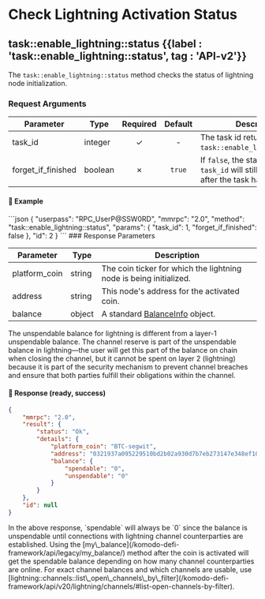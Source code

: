 
# Check Lightning Activation Status

## task::enable\_lightning::status {{label : 'task::enable_lightning::status', tag : 'API-v2'}}

The `task::enable_lightning::status` method checks the status of lightning node initialization.

### Request Arguments

| Parameter            | Type    | Required | Default | Description                                                                                   |
| -------------------- | ------- | :------: | :-----: | --------------------------------------------------------------------------------------------- |
| task\_id             | integer |     ✓    |    -    | The task id returned from `task::enable_lightning::init`.                                     |
| forget\_if\_finished | boolean |     ✗    |  `true` | If `false`, the status of the `task_id` will still be available after the task has completed. |

#### 📌 Example

<CodeGroup title="task::enable_lightning::status" tag="POST" label="task::enable_lightning::status" mm2MethodDecorate="true">
  ```json
  {
    "userpass": "RPC_UserP@SSW0RD",
    "mmrpc": "2.0",
    "method": "task::enable_lightning::status",
    "params": {
      "task_id": 1,
      "forget_if_finished": false
    },
    "id": 2
  }
  ```
</CodeGroup>

<CollapsibleSection expandedText="Hide Response" collapsedText="Show Response">
  ### Response Parameters

  | Parameter      | Type   | Description                                                                                         |
  | -------------- | ------ | --------------------------------------------------------------------------------------------------- |
  | platform\_coin | string | The coin ticker for which the lightning node is being initialized.                                  |
  | address        | string | This node's address for the activated coin.                                                         |
  | balance        | object | A standard [BalanceInfo](/komodo-defi-framework/api/common_structures/wallet/#balance-info) object. |

  <Note>
    The unspendable balance for lightning is different from a layer-1 unspendable balance. The channel reserve is part of the unspendable balance in lightning—the user will get this part of the balance on chain when closing the channel, but it cannot be spent on layer 2 (lightning) because it is part of the security mechanism to prevent channel breaches and ensure that both parties fulfill their obligations within the channel.
  </Note>

  #### 📌 Response (ready, success)

  ```json
  {
      "mmrpc": "2.0",
      "result": {
          "status": "Ok",
          "details": {
              "platform_coin": "BTC-segwit",
              "address": "0321937a095229510bd2b02a930d7b7eb273147e348ef1086b22e8790e3c609804",
              "balance": {
                  "spendable": "0",
                  "unspendable": "0"
              }
          }
      },
      "id": null
  }
  ```
</CollapsibleSection>

<Note>
  In the above response, `spendable` will always be `0` since the balance is unspendable until connections with lightning channel counterparties are established. Using the [my\_balance](/komodo-defi-framework/api/legacy/my_balance/) method after the coin is activated will get the spendable balance depending on how many channel counterparties are online. For exact channel balances and which channels are usable, use [lightning::channels::list\_open\_channels\_by\_filter](/komodo-defi-framework/api/v20/lightning/channels/#list-open-channels-by-filter).
</Note>
